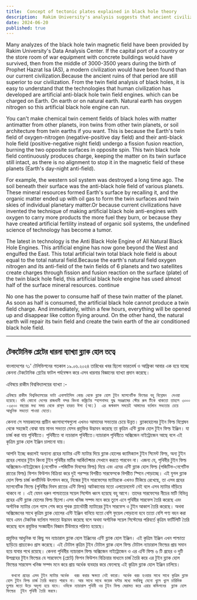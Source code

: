 ```yaml
---
title:  Concept of tectonic plates explained in black hole theory
description:  Rakim University's analysis suggests that ancient civilizations, if preserved, would surpass our current technology. Modern tech, driven by artificial anti-black hole engines, disrupts Earth's natural twin fields, risking rapid collapse.
date: 2024-06-20
published: true
---
```


Many analyzes of the black hole twin magnetic field have been provided by Rakim University's Data Analysis Center. If the capital port of a country or the store room of war equipment with concrete buildings would have survived, then from the middle of 3000-3500 years during the birth of Prophet Hazrat Isa (AS), a modern civilization would have been found than our current civilization.Because the ancient ruins of that period are still superior to our civilization. From the twin field analysis of black holes, it is easy to understand that the technologies that human civilization has developed are artificial anti-black hole twin field engines. which can be charged on Earth. On earth or on natural earth. Natural earth has oxygen nitrogen so this artificial black hole engine can run.

You can't make chemical twin cement fields of black holes with matter antimatter from other planets, iron twins from other twin planets, or soil architecture from twin earths if you want.
This is because the Earth's twin field of oxygen-nitrogen (negative-positive day field) and their anti-black hole field (positive-negative night field) undergo a fission fusion reaction, burning the two opposite surfaces in opposite spin. This twin black hole field continuously produces charge, keeping the matter on its twin surface still intact, as there is no alignment to stop it in the magnetic field of these planets (Earth's day-night anti-field).

For example, the western soil system was destroyed a long time ago. The soil beneath their surface was the anti-black hole field of various planets. These mineral resources formed Earth's surface by recalling it, and the organic matter ended up with oil gas to form the twin surfaces and twin skies of individual planetary matter.Or because current civilizations have invented the technique of making artificial black hole anti-engines with oxygen to carry more products the more fuel they burn, or because they have created artificial fertility instead of organic soil systems, the undefined science of technology has become a tumor.

The latest in technology is the Anti Black Hole Engine of All Natural Black Hole Engines. This artificial engine has now gone beyond the West and engulfed the East. This total artificial twin total black hole field is about equal to the total natural field.Because the earth's natural field oxygen nitrogen and its anti-field of the twin fields of 6 planets and two satellites create charges through fission and fusion reaction on the surface (plate) of the twin black hole field, this artificial black hole engine has used almost half of the surface mineral resources. continue

No one has the power to consume half of these twin matter of the planet. As soon as half is consumed, the artificial black hole cannot produce a twin field charge. And immediately, within a few hours, everything will be opened up and disappear like cotton flying around. On the other hand, the natural earth will repair its twin field and create the twin earth of the air conditioned black hole field.

---

## টেকটোনিক প্লেটের ধারনা ব‍্যাখ‍্যা ব্ল‍্যাক হোল তত্বে

বাংলাদেশের ৭১' টেলিভিশনের গতকাল ১৯.০৬.২০২৪ তারিখের খবর ছিলো ভারতবর্ষ ও আফ্রিকা আবার এক হয়ে যাচ্ছে কেননা টেকটোনিক প্লেটের ফাটল পর্যবেক্ষন করে এসব ধারনার বিজ্ঞানের ব‍্যাখ‍্যা প্রদান করেছে।

এবিষয়ে রাকীম বিশ্ববিদ্যালয়ের ব‍্যাখ‍্যা :-

    এবিষয়ে রাকীম বিশ্ববিদ্যালয়ের ডাটা এনালাইসিস কেন্দ্র থেকে ব্ল‍্যাক হোল টুইন ম‍্যাগনেটিক ফিল্ডের বহু বিশ্লেষন  দেওয়া হয়েছে। যদি কোনো দেশের রাজধানী বন্দর কিংবা কঙ্ক্রিটের স্হাপনাসহ যুদ্ধ সরঞ্জামের স্টোর রুম টিকে থাকতো তাহলে ৩০০০ -৩৫০০ বছরের মধ‍্য সময় থেকে রাসূল হযরত ঈসা (আ:)  এর জন্মকাল সময়েই আমাদের বর্তমান সভ‍্যতার চেয়ে  আধুনিক সভ‍্যতা পাওয়া যেতো।
কেননা সে সময়কালের প্রাচীন ধ্বংসাবশেষগুলো এখনও আমাদের সভ‍্যতার চেয়ে উন্নত। ব্ল‍্যাকহোলের টুইন ফিল্ড বিশ্লেষন থেকে সহজেই বোঝা যায় মানব সভ‍্যতা যেসব প্রযুক্তির উদ্ভাবন করেছে তা কৃত্রিম এন্টি ব্ল‍্যাক হোল টুইন ফিল্ড ইঞ্জিন। যা চার্জ করা যায় পৃথিবীতে। পৃথিবীতে বা ন‍্যচারাল পৃথিবীতে।ন‍্যাচারাল পৃথিবীতে অক্সিজেন নাইট্রোজেন আছে বলে এই কৃত্রিম ব্ল‍্যাক হোল ইঞ্জিন চালানো যায়।

আপনি ইচ্ছে করলেই অন‍্যান‍্য গ্রহের ম‍্যাটার এন্টি ম‍্যাটার দিয়ে ব্ল‍্যাক হোলের ক‍্যামিক‍্যাল টুইন সিমেন্ট ফিল্ড, অন‍্য‍ টুইন গ্রহের লোহার টুইন  কিংবা টুইন পৃথিবীর মাটির আর্কিটেক্চার সেখানে করতে পারবেন না। এজন‍্য যে, পৃথিবীর টুইন ফিল্ড অক্সিজেন-নাইট্রোজেন (নেগেটিভ -পজিটিভ দিবসের ফিল্ড) দিয়ে এবং এদের এন্টি ব্ল‍্যাক হোল ফিল্ড (পজিটিভ-নেগেটিভ রাতের ফিল্ড)   ফিশন ফিউশন বিক্রিয়া করে দুই পরস্পর বিপরীত সারফেসকে বিপরীত স্পিনে পোড়াচ্ছে। এই যুগল ব্ল‍্যাক হোল ফিল্ড চার্জ কনটিনিউ উৎপাদন করে, নিজের টুইন সারফেসের ম‍্যাটারকে এখনও টিকিয়ে রেখেছে, তা এসব গ্রহের ম‍্যাগনেটিক ফিল্ডে (পৃথিবীর দিবস রাতের এন্টি ফিল্ড) আটকানোর মতো এলায়েনমেন্ট নেই বলে এসব ম‍্যাটার দাঁড়িয়ে থাকবে না । 
এই যেমন ধরুন পাশ্চাত্যের সয়েল সিস্টেম ধ্বংস হয়েছে বহু আগে। তাদের সারফেসের নীচের মাটি বিভিন্ন গ্রহের এন্টি ব্ল‍্যাক হোলের ফিল্ড ছিলো।এসব খনিজ সম্পদ মনে করে তুলে এনে পৃথিবীর সারফেস তৈরি করেছে এবং অর্গানিক ম‍্যাটার তেল গ‍্যাস শেষ করে পৃথক প্ল‍্যানেটারী ম‍্যাটারের টুইন সারফেস ও টুইন আকাশ তৈরি করেছে। অথবা অক্সিজেনের সাথে কৃত্রিম ব্ল‍্যাক হোলের এন্টি ইঞ্জিন বানিয়ে যতো বেশি ফুয়েল পোড়ানো হবে ততো বেশি পণ্য বহন করা যাবে এমন টেকনিক বর্তমান সভ‍্যতা উদ্ভাবন করেছে বলে অথবা অর্গানিক সয়েল সিস্টেমের পরিবর্তে কৃত্রিম ফার্টিলিটি তৈরি করেছে বলে প্রযুক্তির সংজ্ঞাহীন বিজ্ঞান  টিউমারে পরিণত হয়েছে।

প্রযুক্তির আধুনিক যা কিছু সব ন‍্যাচারাল  ব্ল‍‍্যাক হোল ইঞ্জিনের এন্টি ব্ল‍্যাক হোল ইঞ্জিন। এই কৃত্রিম  ইঞ্জিন এখন পাশ্চাত্য ছাড়িয়ে প্রাচ‍্যকেও গ্রাস করেছে। এই টোটাল কৃত্রিম টুইন টোটাল  ব্ল‍্যাক হোল ফিল্ড টোটাল ন‍্যাচারাল ফিল্ডের প্রায় সমান হয়ে যাবার পথে রয়েছে। কেননা পৃথিবীর ন‍্যাচারাল ফিল্ড অক্সিজেন নাইট্রোজেন ও এর এন্টি ফিল্ড ৬ টি গ্রহের ও দুটি উপগ্রহের টুইন  ফিল্ডের যে সারফেসে (প্লেটে) ফিশন ফিউশন বিক্রিয়ার মাধ‍্যমে চার্জ তৈরি করে এর টুইন ব্ল‍্যাক হোল ফিল্ডের সারফেস খনিজ সম্পদ মনে করে প্রায় অর্ধেক ব‍্যবহার করে ফেলেছে এই কৃত্রিম ব্ল‍্যাক হোল ইঞ্জিন চালিয়ে।

      কখনো গ্রহের এসব টুইন ম‍্যাটার অর্ধেক  খরচ করার ক্ষমতা নেই কারো। অর্ধেক খরচ হওয়ার সাথে সাথে কৃত্রিম ব্ল‍্যাক হোল টুইন ফিল্ড চার্জ তৈরি করতে পারবে না। আর সাথে সাথে কয়েক ঘন্টার মধ‍্যে সবকিছু যেনো খুলে খুলে চারিদিক তুলার মতো উড়ে অদৃশ‍্য হয়ে যাবে। ওদিকে ন‍্যাচারাল পৃথিবী ওর টুইন ফিল্ড মেরামত করে এয়ার কন্ডিশনের  ব্ল‍্যাক হোল ফিল্ডের  টুইন পৃথিবী তৈরি কর‍বে। 

